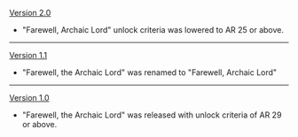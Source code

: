{{Change History/Header}}
[[Version 2.0]]
* "Farewell, Archaic Lord" unlock criteria was lowered to AR 25 or above.
----
[[Version 1.1]]
* "Farewell, the Archaic Lord" was renamed to "Farewell, Archaic Lord"
----
[[Version 1.0]]
* "Farewell, the Archaic Lord" was released with unlock criteria of AR 29 or above.